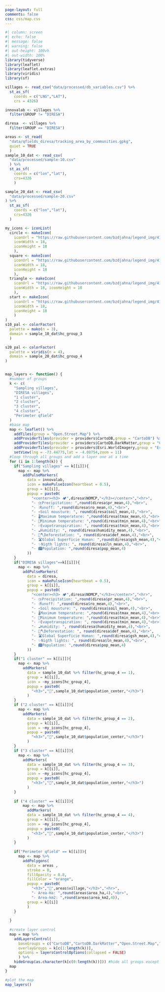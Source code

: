 ```yaml
---
page-layout: full
comments: false
css: css/map.css
---
```


```r
#| column: screen
#| echo: false
#| message: false
#| warning: false
#| out-height: 100vh
#| out-width: 100%
library(tidyverse)
library(leaflet)
library(leaflet.extras)
library(viridis)
library(sf)

villages <- read_csv("data/processed/db_variables.csv") %>% 
  st_as_sf(
    coords = c("LNG","LAT"),
    crs = 4326)

innovalab <- villages %>% 
  filter(GROUP != "DIRESA")

diresa  <- villages %>% 
  filter(GROUP == "DIRESA")

areas <- st_read(
  "data/qfields_diresa/tracking_area_by_communities.gpkg",
  quiet = TRUE
  )
sample_10_dat <- read_csv(
  "data/processed/sample-10.csv"
  ) %>% 
  st_as_sf(
    coords = c("lon","lat"),
    crs=4326
    )

sample_20_dat <- read_csv(
  "data/processed/sample-20.csv"
) %>% 
  st_as_sf(
    coords = c("lon","lat"),
    crs=4326
  )

my_icons <- iconList(
  circle <- makeIcon(
    iconUrl = "https://raw.githubusercontent.com/bzdjahna/legend_img/41d55a5a0a304e4faa6b6458a0a319aad72e1586/1circle.svg",
    iconWidth = 18,
    iconHeight = 18
    ),
  square <- makeIcon(
    iconUrl = "https://raw.githubusercontent.com/bzdjahna/legend_img/41d55a5a0a304e4faa6b6458a0a319aad72e1586/3square.svg",
    iconWidth = 18,
    iconHeight = 18
    ),
  triangle <- makeIcon(
    iconUrl = "https://raw.githubusercontent.com/bzdjahna/legend_img/41d55a5a0a304e4faa6b6458a0a319aad72e1586/2triangle.svg",
    iconWidth = 18, iconHeight = 18
    ),
  start <- makeIcon(
    iconUrl = "https://raw.githubusercontent.com/bzdjahna/legend_img/41d55a5a0a304e4faa6b6458a0a319aad72e1586/4star.svg",
    iconWidth = 18,
    iconHeight = 18
    )
)
s10_pal <- colorFactor(
  palette = mako(n = 3),
  domain = sample_10_dat$hc_group_3
  )

s20_pal <- colorFactor(
  palette = viridis(n = 4),
  domain = sample_20_dat$hc_group_4
)


map_layers <- function() {
  #number of groups
  k <- c(
    "Sampling villages",
    "DIRESA villages",
    "1 cluster",
    "2 cluster",
    "3 cluster",
    "4 cluster",
    "Perimeter qfield"
  )
  #base map
  map <- leaflet() %>% 
    addTiles(group = "Open.Street.Map") %>% 
    addProviderTiles(provider = providers$CartoDB,group = "CartoDB") %>% 
    addProviderTiles(provider = providers$CartoDB.DarkMatter,group = "CartoDB.DarkMatter") %>% 
    addProviderTiles(provider = providers$Esri.WorldImagery,group = "Esri.WorldImagery") %>% 
    setView(lng = -73.44775,lat = -4.08754,zoom = 11)
  #loop through all groups and add a layer one at a time
  for (i in 1:length(k)) {
    if("Sampling villages" == k[[i]]){
      map <- map %>% 
        addPulseMarkers(
          data = innovalab,
          icon = makePulseIcon(heartbeat = 0.5),
          group = k[[i]],
          popup = paste0(
            "<center><h3> 🏕️",diresa$NOMCP,"</h3></center>","<hr>",
            "- ⛈️Precipitation: ",round(diresa$pr_mean,4),"<br>",
            "- 💧Runoff: ",round(diresa$ro_mean,4),"<br>",
            "- ♒Soil mousture: ", round(diresa$soil_mean,4),"<br>",
            "- 🌡️Maximum temperature: ",round(diresa$tmax_mean,4),"<br>",
            "- 🧊Minimum temperature: ",round(diresa$tmin_mean,4),"<br>",
            "- 💦Evapotranspiration: ", round(diresa$tmin_mean,4),"<br>",
            "- ☁️Humidity: ", round(diresa$humidity_mean,4),"<br>",
            "- 🌳🪓Deforestation: ", round(diresa$def_mean,4),"<br>",
            "- 🛣️Global Superficie Human: ",round(diresa$gsh_mean,4),"<br>",
            "- ✨Nigth lights: ", round(diresa$ln_mean,4),"<br>",
            "- 🏙Population: ",round(diresa$pop_mean,4) 
          ))
    }
    if("DIRESA villages"==k[[i]]){
      map <- map %>% 
        addPulseMarkers(
          data = diresa,
          icon = makePulseIcon(heartbeat = 0.5),
          group = k[[i]],
          popup = paste0(
            "<center><h3> 🏕️",diresa$NOMCP,"</h3></center>","<hr>",
            "- ⛈️Precipitation: ",round(diresa$pr_mean,4),"<br>",
            "- 💧Runoff: ",round(diresa$ro_mean,4),"<br>",
            "- ♒Soil mousture: ", round(diresa$soil_mean,4),"<br>",
            "- 🌡️Maximum temperature: ",round(diresa$tmax_mean,4),"<br>",
            "- 🧊Minimum temperature: ",round(diresa$tmin_mean,4),"<br>",
            "- 💦Evapotranspiration: ", round(diresa$tmin_mean,4),"<br>",
            "- ☁️Humidity: ", round(diresa$humidity_mean,4),"<br>",
            "- 🌳🪓Deforestation: ", round(diresa$def_mean,4),"<br>",
            "- 🛣️Global Superficie Human: ",round(diresa$gsh_mean,4),"<br>",
            "- ✨Nigth lights: ", round(diresa$ln_mean,4),"<br>",
            "- 🏙Population: ",round(diresa$pop_mean,4) 
          ))
    }
    if("1 cluster" == k[[i]]){
      map <- map %>% 
        addMarkers(
          data = sample_10_dat %>% filter(hc_group_4 == 1),
          group = k[[i]],
          icon = ~my_icons[hc_group_4],
          popup = paste0(
            "<h3>","🏡",sample_10_dat$population_center,"</h3>")
          ) 
    }
    if ("2 cluster" == k[[i]]){
      map <- map %>% 
        addMarkers(
          data = sample_10_dat %>% filter(hc_group_4 == 2),
          group = k[[i]],
          icon = ~my_icons[hc_group_4],
          popup = paste0(
            "<h3>","🏡",sample_10_dat$population_center,"</h3>")
          )  
    }
    if ("3 cluster" == k[[i]]){
      map <- map %>% 
        addMarkers(
          data = sample_10_dat %>% filter(hc_group_4 == 3),
          group = k[[i]],
          icon = ~my_icons[hc_group_4],
          popup = paste0(
            "<h3>","🏡",sample_10_dat$population_center,"</h3>")
          ) 
    }
    
    if ("4 cluster" == k[[i]]){
        map <- map %>% 
          addMarkers(
          data = sample_10_dat %>% filter(hc_group_4 == 4),
          group = k[[i]],
          icon = ~my_icons[hc_group_4],
          popup = paste0(
            "<h3>","🏡",sample_10_dat$population_center,"</h3>")
          ) 
    }
    
    if("Perimeter qfield" == k[[i]]){
      map <- map %>% 
        addPolygons(
          data = areas ,
          stroke = 0,
          fillOpacity = 0.8,
          fillColor = "orange",
          popup = paste0(
            "<h3>","🏡",areas$village,"</h3>","<hr>",
            "- Area-Ha: ",round(areas$area_ha,4),"<br>",
            "- Area-km2: ",round(areas$area_km2,4)),
          group = k[[i]]
          )
    }
    
  }
  
  #create layer control
  map = map %>% 
    addLayersControl(
      baseGroups = c("CartoDB","CartoDB.DarkMatter","Open.Street.Map","Esri.WorldImagery"),
      overlayGroups = k[c(1:length(k))],
      options = layersControlOptions(collapsed = FALSE)
      ) %>% 
    hideGroup(as.character(k[c(0:length(k))])) #hide all groups except the 1st one
  map
}

#plot the map
map_layers()
```
